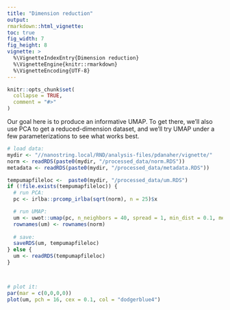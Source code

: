 ```yaml
---
title: "Dimension reduction"
output: 
rmarkdown::html_vignette: 
toc: true
fig_width: 7 
fig_height: 8 
vignette: >
  %\VignetteIndexEntry{Dimension reduction}
  %\VignetteEngine{knitr::rmarkdown}
  %\VignetteEncoding{UTF-8}
---
```

<style>
p.caption {
  font-size: 1.5em;
}
</style>
```r
knitr::opts_chunk$set(
  collapse = TRUE,
  comment = "#>"
)
```




Our goal here is to produce an informative UMAP. To get there, we'll also use PCA to get a reduced-dimension dataset,
and we'll try UMAP under a few parameterizations to see what works best.

```r
# load data:
mydir <- "//nanostring.local/RND/analysis-files/pdanaher/vignette/"
norm <- readRDS(paste0(mydir, "/processed_data/norm.RDS"))
metadata <- readRDS(paste0(mydir, "/processed_data/metadata.RDS"))

tempumapfileloc <-  paste0(mydir, "/processed_data/um.RDS")
if (!file.exists(tempumapfileloc)) {
  # run PCA:
  pc <- irlba::prcomp_irlba(sqrt(norm), n = 25)$x

  # run UMAP:
  um <- uwot::umap(pc, n_neighbors = 40, spread = 1, min_dist = 0.1, metric = "cosine")
  rownames(um) <- rownames(norm)
  
  # save:
  saveRDS(um, tempumapfileloc)
} else {
  um <- readRDS(tempumapfileloc)
}



# plot it:
par(mar = c(0,0,0,0))
plot(um, pch = 16, cex = 0.1, col = "dodgerblue4")
```





